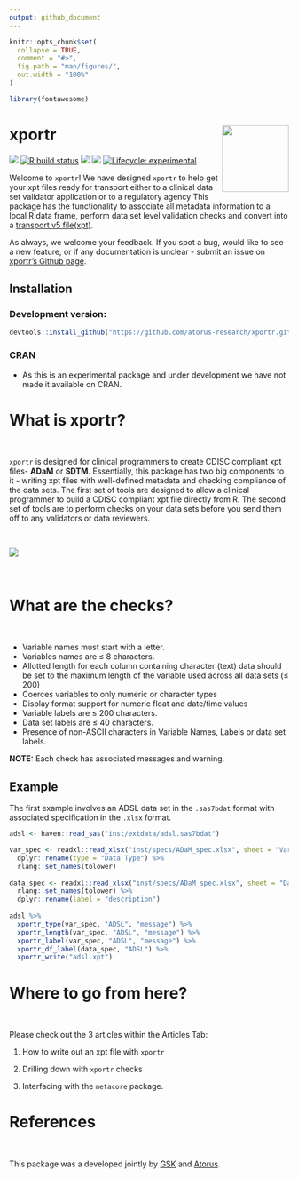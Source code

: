 ```yaml
---
output: github_document
---
```


<!-- README.md is generated from README.Rmd. Please edit that file -->

```r
knitr::opts_chunk$set(
  collapse = TRUE,
  comment = "#>",
  fig.path = "man/figures/",
  out.width = "100%"
)

library(fontawesome)
```


# xportr <img src="man/figures/logo.png" align="right" alt="" width="120" />

<!-- badges: start -->
[<img src="https://img.shields.io/badge/Slack-RValidationHub-blue?style=flat&logo=slack">](https://RValidationHub.slack.com)
[![R build status](https://github.com/atorus-research/xportr/workflows/R-CMD-check/badge.svg)](https://github.com/atorus-research/xportr/actions?workflow=R-CMD-check)
[<img src="https://img.shields.io/codecov/c/github/atorus-research/xportr">](https://codecov.io/gh/atorus-research/xportr)
[<img src="https://img.shields.io/badge/License-MIT-blue.svg">](https://github.com/atorus-research/xportr/blob/master/LICENSE)
[![Lifecycle: experimental](https://img.shields.io/badge/lifecycle-experimental-orange.svg)](https://lifecycle.r-lib.org/articles/stages.html#experimental-1)
<!-- badges: end -->

  
Welcome to `xportr`! We have designed `xportr` to help get your xpt
files ready for transport either to a clinical data set validator application or to
a regulatory agency This package has the functionality to associate
all metadata information to a local R data frame, perform data set level
validation checks and convert into a [transport v5 file(xpt)](https://documentation.sas.com/doc/en/pgmsascdc/9.4_3.5/movefile/n1xbwdre0giahfn11c99yjkpi2yb.htm).

As always, we welcome your feedback. If you spot a bug, would like to
see a new feature, or if any documentation is unclear - submit an issue
on [xportr's Github page](https://github.com/atorus-research/xportr/issues). 

## Installation

### Development version:
```r
devtools::install_github("https://github.com/atorus-research/xportr.git")
```

### CRAN

* As this is an experimental package and under development we have not made it available on CRAN.

# What is xportr?

<br>

`xportr` is designed for clinical programmers to create CDISC compliant
xpt files- **ADaM** or **SDTM**. Essentially, this package has two big
components to it - writing xpt files with well-defined metadata and checking
compliance of the data sets. The first set of tools are designed to
allow a clinical programmer to build a CDISC compliant xpt file directly from R.
The second set of tools are to perform checks on your data
sets before you send them off to any validators or data reviewers.

<br>

<img src="man/figures/design_flow.png">

<br>

# What are the checks?

<br>

- Variable names must start with a letter.
- Variables names are ≤ 8 characters.
- Allotted length for each column containing character (text) data
should be set to the maximum length of the variable used across all
data sets (≤ 200)
- Coerces variables to only numeric or character types
- Display format support for numeric float and date/time values
- Variable labels are ≤ 200 characters. 
- Data set labels are ≤ 40 characters.
- Presence of non-ASCII characters in Variable Names, Labels or data set labels.


**NOTE:** Each check has associated messages and warning.

## Example

The first example involves an ADSL data set in the `.sas7bdat` format with associated specification in the `.xlsx` format.  

```r
adsl <- haven::read_sas("inst/extdata/adsl.sas7bdat")

var_spec <- readxl::read_xlsx("inst/specs/ADaM_spec.xlsx", sheet = "Variables") %>%
  dplyr::rename(type = "Data Type") %>%
  rlang::set_names(tolower)
  
data_spec <- readxl::read_xlsx("inst/specs/ADaM_spec.xlsx", sheet = "Datasets") %>%
  rlang::set_names(tolower) %>%
  dplyr::rename(label = "description")
  
adsl %>%
  xportr_type(var_spec, "ADSL", "message") %>%
  xportr_length(var_spec, "ADSL", "message") %>%
  xportr_label(var_spec, "ADSL", "message") %>%
  xportr_df_label(data_spec, "ADSL") %>%
  xportr_write("adsl.xpt")
```


# Where to go from here?

<br>

Please check out the 3 articles within the Articles Tab:

 1) How to write out an xpt file with `xportr`
 
 2) Drilling down with `xportr` checks
 
 3) Interfacing with the `metacore` package.

# References

<br>

This package was a developed jointly by [GSK](https://us.gsk.com/en-us/home/) and [Atorus](https://www.atorusresearch.com/).